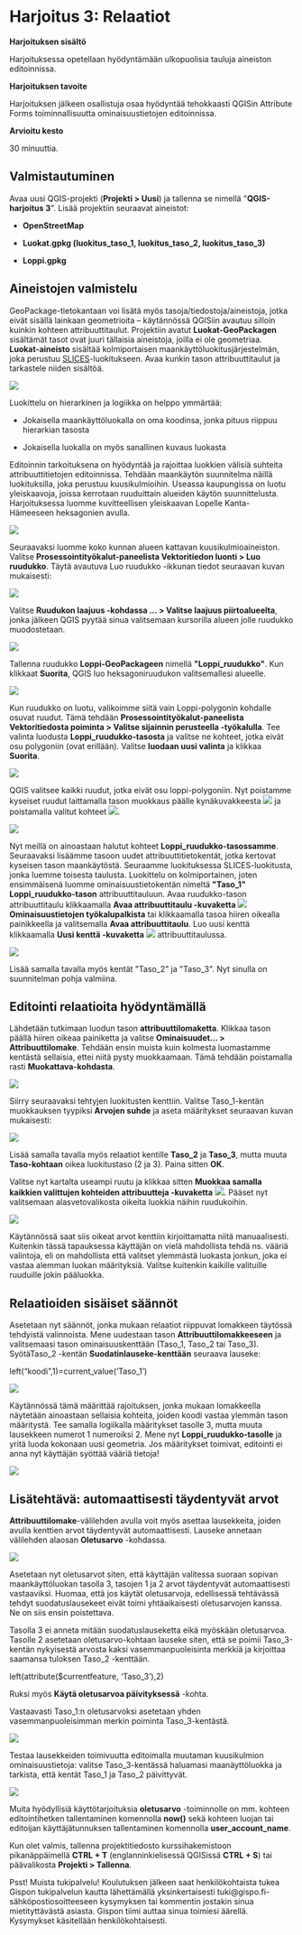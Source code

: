 # Harjoitus 3: Relaatiot

**Harjoituksen sisältö**

Harjoituksessa opetellaan hyödyntämään ulkopuolisia tauluja aineiston editoinnissa.

**Harjoituksen tavoite**

Harjoituksen jälkeen osallistuja osaa hyödyntää tehokkaasti QGISin Attribute Forms toiminnallisuutta ominaisuustietojen editoinnissa.

**Arvioitu kesto**

30 minuuttia.

## **Valmistautuminen**

Avaa uusi QGIS-projekti (**Projekti \> Uusi**) ja tallenna se nimellä \"**QGIS-harjoitus 3**\". Lisää projektiin seuraavat aineistot:

-   **OpenStreetMap**

-   **Luokat.gpkg (luokitus_taso_1, luokitus_taso_2, luokitus_taso_3)**

-   **Loppi.gpkg**

## **Aineistojen valmistelu**

GeoPackage-tietokantaan voi lisätä myös tasoja/tiedostoja/aineistoja, jotka eivät sisällä lainkaan geometrioita -- käytännössä QGISiin avautuu silloin kuinkin kohteen attribuuttitaulut. Projektiin avatut **Luokat-GeoPackagen** sisältämät tasot ovat juuri tällaisia aineistoja, joilla ei ole geometriaa. **Luokat-aineisto** sisältää kolmiportaisen maankäyttöluokitusjärjestelmän, joka perustuu [SLICES](https://www.stat.fi/meta/luokitukset/maankaytto/001-2000-05-01/kuvaus.html)-luokitukseen. Avaa kunkin tason attribuuttitaulut ja tarkastele niiden sisältöä.

![](img/harjoitus_3/image1.png)

Luokittelu on hierarkinen ja logiikka on helppo ymmärtää:

-   Jokaisella maankäyttöluokalla on oma koodinsa, jonka pituus riippuu hierarkian tasosta

-   Jokaisella luokalla on myös sanallinen kuvaus luokasta

Editoinnin tarkoituksena on hyödyntää ja rajoittaa luokkien välisiä suhteita attribuuttitietojen editoinnissa. Tehdään maankäytön suunnitelma näillä luokituksilla, joka perustuu kuusikulmioihin. Useassa kaupungissa on luotu yleiskaavoja, joissa kerrotaan ruuduittain alueiden käytön suunnittelusta. Harjoituksessa luomme kuvitteellisen yleiskaavan Lopelle Kanta-Hämeeseen heksagonien avulla.

![](img/harjoitus_3/image2.png)

Seuraavaksi luomme koko kunnan alueen kattavan kuusikulmioaineiston. Valitse **Prosessointityökalut-paneelista Vektoritiedon luonti \> Luo ruudukko**. Täytä avautuva Luo ruudukko -ikkunan tiedot seuraavan kuvan mukaisesti:

![](img/harjoitus_3/image3.png)

Valitse **Ruudukon laajuus -kohdassa ... \> Valitse laajuus piirtoalueelta**, jonka jälkeen QGIS pyytää sinua valitsemaan kursorilla alueen jolle ruudukko muodostetaan.

![](img/harjoitus_3/image4.png)

Tallenna ruudukko **Loppi-GeoPackageen** nimellä **\"Loppi_ruudukko\"**. Kun klikkaat **Suorita**, QGIS luo heksagoniruudukon valitsemallesi alueelle.

![](img/harjoitus_3/image5.png)

Kun ruudukko on luotu, valikoimme siitä vain Loppi-polygonin kohdalle osuvat ruudut. Tämä tehdään **Prosessointityökalut-paneelista Vektoritiedosta poiminta \> Valitse sijainnin perusteella -työkalulla**. Tee valinta luodusta **Loppi_ruudukko-tasosta** ja valitse ne kohteet, jotka eivät osu polygoniin (ovat erillään). Valitse **luodaan uusi valinta** ja klikkaa **Suorita**.

![](img/harjoitus_3/image6.png)

QGIS valitsee kaikki ruudut, jotka eivät osu loppi-polygoniin. Nyt poistamme kyseiset ruudut laittamalla tason muokkaus päälle kynäkuvakkeesta ![](img/harjoitus_3/image7.png) ja poistamalla valitut kohteet ![](img/harjoitus_3/image8.png).

![](img/harjoitus_3/image9.png)

Nyt meillä on ainoastaan halutut kohteet **Loppi_ruudukko-tasossamme**. Seuraavaksi lisäämme tasoon uudet attribuuttitietokentät, jotka kertovat kyseisen tason maankäytöstä. Seuraamme luokituksessa SLICES-luokitusta, jonka luemme toisesta taulusta. Luokittelu on kolmiportainen, joten ensimmäisenä luomme ominaisuustietokentän nimeltä **\"Taso_1\"** **Loppi_ruudukko-tason** attribuuttitauluun. Avaa ruudukko-tason attribuuttitaulu klikkaamalla **Avaa attribuuttitaulu -kuvaketta** ![](img/harjoitus_3/image10.png) **Ominaisuustietojen työkalupalkista** tai klikkaamalla tasoa hiiren oikealla painikkeella ja valitsemalla **Avaa attribuuttitaulu**. Luo uusi kenttä klikkaamalla **Uusi kenttä -kuvaketta** ![](img/harjoitus_3/image11.png) attribuuttitaulussa.

![](img/harjoitus_3/image12.png)

Lisää samalla tavalla myös kentät \"Taso_2\" ja \"Taso_3\". Nyt sinulla on suunnitelman pohja valmiina.

## **Editointi relaatioita hyödyntämällä**

Lähdetään tutkimaan luodun tason **attribuuttilomaketta**. Klikkaa tason päällä hiiren oikeaa painiketta ja valitse **Ominaisuudet... \> Attribuuttilomake**. Tehdään ensin muista kuin kolmesta luomastamme kentästä sellaisia, ettei niitä pysty muokkaamaan. Tämä tehdään poistamalla rasti **Muokattava-kohdasta**.

![](img/harjoitus_3/image13.png)

Siirry seuraavaksi tehtyjen luokitusten kenttiin. Valitse Taso_1-kentän muokkauksen tyypiksi **Arvojen suhde** ja aseta määritykset seuraavan kuvan mukaisesti:

![](img/harjoitus_3/image14.png)

Lisää samalla tavalla myös relaatiot kentille **Taso_2** ja **Taso_3**, mutta muuta **Taso-kohtaan** oikea luokitustaso (2 ja 3). Paina sitten **OK**.

Valitse nyt kartalta useampi ruutu ja klikkaa sitten **Muokkaa samalla kaikkien valittujen kohteiden attribuutteja -kuvaketta** ![](img/harjoitus_3/image15.png). Pääset nyt valitsemaan alasvetovalikosta oikeita luokkia näihin ruudukoihin.

![](img/harjoitus_3/image16.png)

Käytännössä saat siis oikeat arvot kenttiin kirjoittamatta niitä manuaalisesti. Kuitenkin tässä tapauksessa käyttäjän on vielä mahdollista tehdä ns. vääriä valintoja, eli on mahdollista että valitset ylemmästä luokasta jonkun, joka ei vastaa alemman luokan määrityksiä. Valitse kuitenkin kaikille valituille ruuduille jokin pääluokka.

## **Relaatioiden sisäiset säännöt**

Asetetaan nyt säännöt, jonka mukaan relaatiot riippuvat lomakkeen täytössä tehdyistä valinnoista. Mene uudestaan tason **Attribuuttilomakkeeseen** ja valitsemaasi tason ominaisuuskenttään (Taso_1, Taso_2 tai Taso_3). SyötäTaso_2 -kentän **Suodatinlauseke-kenttään** seuraava lauseke:

::: code-box
left("koodi",1)=current_value('Taso_1')
:::

![](img/harjoitus_3/image17.png)

Käytännössä tämä määrittää rajoituksen, jonka mukaan lomakkeella näytetään ainoastaan sellaisia kohteita, joiden koodi vastaa ylemmän tason määritystä. Tee samalla logiikalla määritykset tasolle 3, mutta muuta lausekkeen numerot 1 numeroiksi 2. Mene nyt **Loppi_ruudukko-tasolle** ja yritä luoda kokonaan uusi geometria. Jos määritykset toimivat, editointi ei anna nyt käyttäjän syöttää vääriä tietoja!

![](img/harjoitus_3/image18.png)

## **Lisätehtävä: automaattisesti täydentyvät arvot**

**Attribuuttilomake**-välilehden avulla voit myös asettaa lausekkeita, joiden avulla kenttien arvot täydentyvät automaattisesti. Lauseke annetaan välilehden alaosan **Oletusarvo** -kohdassa.

![](img/harjoitus_3/image19.png)

Asetetaan nyt oletusarvot siten, että käyttäjän valitessa suoraan sopivan maankäyttöluokan tasolla 3, tasojen 1 ja 2 arvot täydentyvät automaattisesti vastaaviksi. Huomaa, että jos käytät oletusarvoja, edellisessä tehtävässä tehdyt suodatuslausekeet eivät toimi yhtäaikaisesti oletusarvojen kanssa. Ne on siis ensin poistettava.

Tasolla 3 ei anneta mitään suodatuslauseketta eikä myöskään oletusarvoa. Tasolle 2 asetetaan oletusarvo-kohtaan lauseke siten, että se poimii Taso_3-kentän nykyisestä arvosta kaksi vasemmanpuoleisinta merkkiä ja kirjoittaa saamansa tuloksen Taso_2 -kenttään.

::: code-box
left(attribute(\$currentfeature, 'Taso_3'),2)
:::

Ruksi myös **Käytä oletusarvoa päivityksessä** -kohta.

Vastaavasti Taso_1:n oletusarvoksi asetetaan yhden vasemmanpuoleisimman merkin poiminta Taso_3-kentästä.

![](img/harjoitus_3/image20.png)

Testaa lausekkeiden toimivuutta editoimalla muutaman kuusikulmion ominaisuustietoja: valitse Taso_3-kentässä haluamasi maanäyttöluokka ja tarkista, että kentät Taso_1 ja Taso_2 päivittyvät. 

![](img/harjoitus_3/image21.png)

Muita hyödyllisiä käyttötarjoituksia **oletusarvo** -toiminnolle on mm. kohteen editointihetken tallentaminen komennolla **now()** sekä kohteen luojan tai editoijan käyttäjätunnuksen tallentaminen komennolla **user_account_name**.

Kun olet valmis, tallenna projektitiedosto kurssihakemistoon pikanäppäimellä **CTRL + T** (englanninkielisessä QGISissä **CTRL + S**) tai päävalikosta **Projekti \> Tallenna**.

::: hint-box
Psst! Muista tukipalvelu! Koulutuksen jälkeen saat henkilökohtaista tukea Gispon tukipalvelun kautta lähettämällä yksinkertaisesti tuki\@gispo.fi-sähköpostiosoitteeseen kysymyksen tai kommentin jostakin sinua mietityttävästä asiasta. Gispon tiimi auttaa sinua toimiesi äärellä. Kysymykset käsitellään henkilökohtaisesti.
:::
